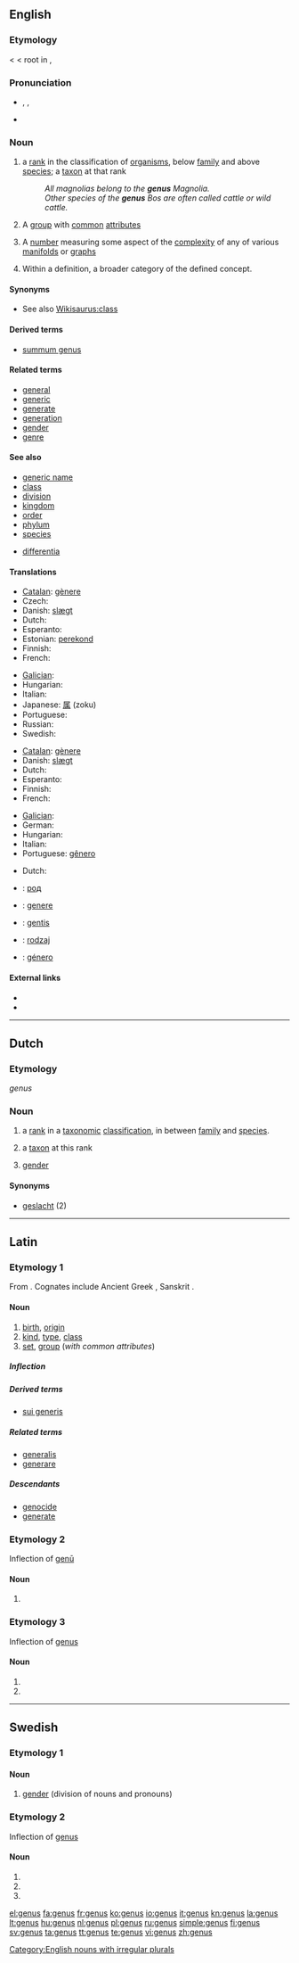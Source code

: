 ==English==
{{wikipedia|dab=Genus (disambiguation)|mul=Genus}}

===Etymology===
< {{etyl|la}} {{term|genus|lang=la||birth, origin, a race, sort, kind}} < root {{term|gen}} in {{etyl|la}} {{term|gignere}}, {{OL.}} {{term|gegnere||to beget, produce}}

===Pronunciation===
* {{a|UK}} {{enPR|jēn'əs}}, {{IPA|/ˈdʒiːnəs/}}, {{SAMPA|/"dZi:n@s/}}
* {{audio|En-us-genus.ogg|Audio (US)}}

===Noun===
{{en-noun|gen|era}}

# {{context|biology|taxonomy}} a [[rank]] in the classification of [[organism]]s, below [[family]] and above [[species]]; a [[taxon]] at that rank
#: ''All magnolias belong to the '''genus''' Magnolia.''
#: ''Other species of the '''genus''' Bos are often called cattle or wild cattle.'' 
# A [[group]] with [[common]] [[attribute]]s
# {{topology}} A [[number]] measuring some aspect of the [[complexity]] of any of various [[manifold]]s or [[graph]]s
# {{semantics}} Within a definition, a broader category of the defined concept.

====Synonyms====
* See also [[Wikisaurus:class]]

====Derived terms====
* [[summum genus]]

====Related terms====
* [[general]]
* [[generic]]
* [[generate]]
* [[generation]]
* [[gender]]
* [[genre]]

====See also====
* [[generic name]]
* [[class]]
* [[division]]
* [[kingdom]]
* [[order]]
* [[phylum]]
* [[species]]
* {{sense|semantics}} [[differentia]]

====Translations====
{{trans-top|rank in a taxonomic classification between family and species}}
* [[Catalan]]: [[gènere]] {{m}}
* Czech: {{t+|cs|rod|m}}
* Danish: [[slægt]] {{c}}
* Dutch: {{t+|nl|geslacht|n}}
* Esperanto: {{t+|eo|genro|xs=Esperanto}}
* Estonian: [[perekond]]
* Finnish: {{t+|fi|suku}}
* French: {{t+|fr|genre|m}}
{{trans-mid}}
* [[Galician]]: {{t-|gl|xénero|m|xs=Galician}}
* Hungarian: {{t+|hu|nemzetség}}
* Italian: {{t+|it|genere|m}}
* Japanese: [[属]] (zoku)
* Portuguese: {{t+|pt|gênero|m}}
* Russian: {{t+|ru|род|m|tr=rod}}
* Swedish: {{t+|sv|släkte}}
{{trans-bottom}}

{{trans-top|taxon at this rank}}
* [[Catalan]]: [[gènere]]
* Danish: [[slægt]] {{c}}
* Dutch: {{t+|nl|geslacht|n}}
* Esperanto: {{t+|eo|genro|xs=Esperanto}}
* Finnish: {{t+|fi|suku}}
* French: {{t+|fr|genre|m}}
{{trans-mid}}
* [[Galician]]: {{t-|gl|xénero|m|xs=Galician}}
* German: {{t+|de|Gattung|f}}
* Hungarian: {{t+|hu|nemzetség}}
* Italian: {{t+|it|genere|m}}
* Portuguese: [[gênero]] {{m}}
{{trans-bottom}}

{{trans-top|group with common attributes}}
* Dutch: {{t+|nl|soort|f}}
{{trans-mid}}
{{trans-bottom}}

{{checktrans-top}}
* {{ttbc|Bulgarian}}: [[род]] {{m}}
* {{ttbc|Interlingua}}: [[genere]]
* {{ttbc|Lithuanian}}: [[gentis]] {{f}}
* {{ttbc|Polish}}: [[rodzaj]] {{m}}
* {{ttbc|Spanish}}: [[género]] {{m}}
{{trans-bottom}}

====External links====
* {{R:Webster 1913}}
* {{R:Century 1911}}

[[Category:English nouns with irregular plurals]]

----

==Dutch==

===Etymology===
{{etyl|la}} ''genus''

===Noun===
{{nl-noun|g=n|genera|-}}

# {{botany}} a [[rank]] in a [[taxonomic]] [[classification]], in between [[family]] and [[species]].
# {{botany}} a [[taxon]] at this rank
# {{linguistics}} [[gender]]

====Synonyms====
* [[geslacht]] (2)

----

==Latin==

===Etymology 1===
From {{proto|Indo-European|ǵénh₁os|race|lang=la}}. Cognates include Ancient Greek {{term|sc=polytonic|γένος|tr=genos||race, stock, kin, kind|lang=grc}}, Sanskrit {{term|sc=Deva|जनस्|tr=jánas||race, class of beings||lang=sa}}.

====Noun====
{{la-noun|genus|generis|generis|n|third}}

# [[birth]], [[origin]]
# [[kind]], [[type]], [[class]]
# [[set]], [[group]] (''with common attributes'')

=====Inflection=====
{{la-decl-3rd-N|genus|genus|gener}}

=====Derived terms=====
* [[sui generis]]

=====Related terms=====
* [[generalis]]
* [[generare]]

=====Descendants=====
* [[genocide]]
* [[generate]]

===Etymology 2===
Inflection of [[genu|genū]]
====Noun====
{{la-noun-form|genūs}}

# {{inflection of|genu|genū|gen|s|lang=la}}
===Etymology 3===
Inflection of [[genus#Latin|genus]]
====Noun====
{{la-noun-form|genus}}

# {{inflection of|genus|genus|acc|s|lang=la}}
# {{inflection of|genus|genus|voc|s|lang=la}}

----

==Swedish==
===Etymology 1===
====Noun====
{{infl|sv|noun|g=n}}
{{sv-noun-n-zero|genitive=}}

# {{context|lang=sv|grammar}} [[gender]] (division of nouns and pronouns)
===Etymology 2===
Inflection of [[genus#Swedish|genus]]
====Noun====
{{infl|sv|noun form}}

# {{inflection of|genus|genus|indefinite|gen|s|lang=sv}}
# {{plural of|genus#Swedish|genus|nodot=1|nocap=1|lang=sv}}
# {{inflection of|genus|genus|indefinite|gen|p|lang=sv}}

[[el:genus]]
[[fa:genus]]
[[fr:genus]]
[[ko:genus]]
[[io:genus]]
[[it:genus]]
[[kn:genus]]
[[la:genus]]
[[lt:genus]]
[[hu:genus]]
[[nl:genus]]
[[pl:genus]]
[[ru:genus]]
[[simple:genus]]
[[fi:genus]]
[[sv:genus]]
[[ta:genus]]
[[tt:genus]]
[[te:genus]]
[[vi:genus]]
[[zh:genus]]